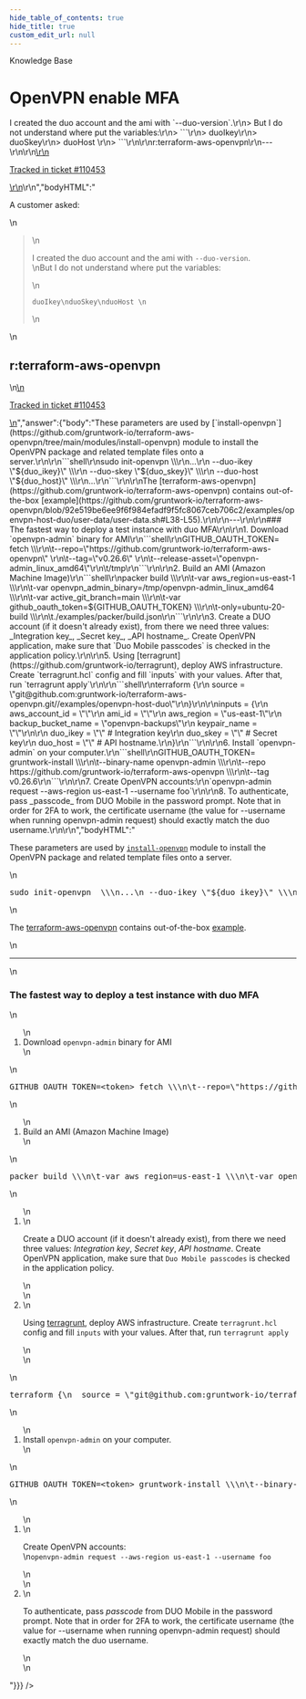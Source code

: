 ```yaml
---
hide_table_of_contents: true
hide_title: true
custom_edit_url: null
---
```



<head>
  <link rel="canonical" href="https://github.com/gruntwork-io/knowledge-base/discussions/770" />
</head>

<CenterLayout>
<span className="searchCategory">Knowledge Base</span>
<h1>OpenVPN enable MFA</h1>
<GitHub discussion={{"id":"D_kwDOF8slf84AVfru","number":770,"author":{"login":"levkohimins"},"title":"OpenVPN enable MFA","body":"\r\nA customer asked:\r\n\r\n> I created the duo account and the ami with `--duo-version`.\r\n> But I do not understand where put the variables:\r\n> ```\r\n> duoIkey\r\n> duoSkey\r\n> duoHost \r\n> ```\r\n\r\nr:terraform-aws-openvpn\r\n---\r\n\r\n<ins datetime=\"2023-09-15T22:26:05Z\">\r\n  <p><a href=\"https://support.gruntwork.io/hc/requests/110453\">Tracked in ticket #110453</a></p>\r\n</ins>\r\n","bodyHTML":"<p dir=\"auto\">A customer asked:</p>\n<blockquote>\n<p dir=\"auto\">I created the duo account and the ami with <code class=\"notranslate\">--duo-version</code>.<br>\nBut I do not understand where put the variables:</p>\n<div class=\"snippet-clipboard-content notranslate position-relative overflow-auto\" data-snippet-clipboard-copy-content=\"duoIkey\nduoSkey\nduoHost \"><pre class=\"notranslate\"><code class=\"notranslate\">duoIkey\nduoSkey\nduoHost \n</code></pre></div>\n</blockquote>\n<h2 dir=\"auto\">r:terraform-aws-openvpn</h2>\n<ins datetime=\"2023-09-15T22:26:05Z\">\n  <p dir=\"auto\"><a href=\"https://support.gruntwork.io/hc/requests/110453\" rel=\"nofollow\">Tracked in ticket #110453</a></p>\n</ins>","answer":{"body":"These parameters are used by [`install-openvpn`](https://github.com/gruntwork-io/terraform-aws-openvpn/tree/main/modules/install-openvpn) module to install the OpenVPN package and related template files onto a server.\r\n\r\n```shell\r\nsudo init-openvpn  \\\r\n...\r\n --duo-ikey \"${duo_ikey}\" \\\r\n --duo-skey \"${duo_skey}\" \\\r\n --duo-host \"${duo_host}\" \\\r\n...\r\n```\r\n\r\nThe [terraform-aws-openvpn](https://github.com/gruntwork-io/terraform-aws-openvpn) contains out-of-the-box [example](https://github.com/gruntwork-io/terraform-aws-openvpn/blob/92e519be6ee9f6f984efadf9f5fc8067ceb706c2/examples/openvpn-host-duo/user-data/user-data.sh#L38-L55).\r\n\r\n---\r\n\r\n### The fastest way to deploy a test instance with duo MFA\r\n\r\n1. Download `openvpn-admin` binary for AMI\r\n```shell\r\nGITHUB_OAUTH_TOKEN=<token> fetch \\\r\n\t--repo=\"https://github.com/gruntwork-io/terraform-aws-openvpn\" \r\n\t--tag=\"v0.26.6\" \r\n\t--release-asset=\"openvpn-admin_linux_amd64\"\r\n\t/tmp\r\n```\r\n\r\n2. Build an AMI (Amazon Machine Image)\r\n```shell\r\npacker build \\\r\n\t-var aws_region=us-east-1 \\\r\n\t-var openvpn_admin_binary=/tmp/openvpn-admin_linux_amd64 \\\r\n\t-var active_git_branch=main \\\r\n\t-var github_oauth_token=${GITHUB_OAUTH_TOKEN} \\\r\n\t-only=ubuntu-20-build \\\r\n\t./examples/packer/build.json\r\n```\r\n\r\n3. Create a DUO account (if it doesn't already exist), from there we need three values: _Integration key_, _Secret key_, _API hostname_.  Create OpenVPN application, make sure that `Duo Mobile passcodes` is checked in the application policy.\r\n\r\n5. Using [terragrunt](https://github.com/gruntwork-io/terragrunt), deploy AWS infrastructure. Create `terragrunt.hcl` config and fill `inputs` with your values. After that, run `terragrunt apply`\r\n\r\n```shell\r\nterraform {\r\n  source = \"git@github.com:gruntwork-io/terraform-aws-openvpn.git//examples/openvpn-host-duo\"\r\n}\r\n\r\ninputs = {\r\n  aws_account_id = \"\"\r\n  ami_id = \"\"\r\n  aws_region = \"us-east-1\"\r\n  backup_bucket_name = \"openvpn-backups\"\r\n  keypair_name = \"\"\r\n\r\n  duo_ikey = \"\"  # Integration key\r\n  duo_skey = \"\" # Secret key\r\n  duo_host = \"\" # API hostname.\r\n}\r\n```\r\n\r\n6. Install `openvpn-admin` on your computer.\r\n```shell\r\nGITHUB_OAUTH_TOKEN=<token> gruntwork-install \\\r\n\t--binary-name openvpn-admin \\\r\n\t--repo https://github.com/gruntwork-io/terraform-aws-openvpn \\\r\n\t--tag v0.26.6\r\n```\r\n\r\n7. Create OpenVPN accounts:\r\n`openvpn-admin request --aws-region us-east-1 --username foo`\r\n\r\n8. To authenticate, pass _passcode_ from DUO Mobile in the password prompt. Note that in order for 2FA to work, the certificate username (the value for --username when running openvpn-admin request) should exactly match the duo username.\r\n\r\n","bodyHTML":"<p dir=\"auto\">These parameters are used by <a href=\"https://github.com/gruntwork-io/terraform-aws-openvpn/tree/main/modules/install-openvpn\"><code class=\"notranslate\">install-openvpn</code></a> module to install the OpenVPN package and related template files onto a server.</p>\n<div class=\"highlight highlight-source-shell notranslate position-relative overflow-auto\" dir=\"auto\" data-snippet-clipboard-copy-content=\"sudo init-openvpn  \\\n...\n --duo-ikey &quot;${duo_ikey}&quot; \\\n --duo-skey &quot;${duo_skey}&quot; \\\n --duo-host &quot;${duo_host}&quot; \\\n...\"><pre class=\"notranslate\">sudo init-openvpn  \\\n...\n --duo-ikey <span class=\"pl-s\"><span class=\"pl-pds\">\"</span><span class=\"pl-smi\">${duo_ikey}</span><span class=\"pl-pds\">\"</span></span> \\\n --duo-skey <span class=\"pl-s\"><span class=\"pl-pds\">\"</span><span class=\"pl-smi\">${duo_skey}</span><span class=\"pl-pds\">\"</span></span> \\\n --duo-host <span class=\"pl-s\"><span class=\"pl-pds\">\"</span><span class=\"pl-smi\">${duo_host}</span><span class=\"pl-pds\">\"</span></span> \\\n...</pre></div>\n<p dir=\"auto\">The <a href=\"https://github.com/gruntwork-io/terraform-aws-openvpn\">terraform-aws-openvpn</a> contains out-of-the-box <a href=\"https://github.com/gruntwork-io/terraform-aws-openvpn/blob/92e519be6ee9f6f984efadf9f5fc8067ceb706c2/examples/openvpn-host-duo/user-data/user-data.sh#L38-L55\">example</a>.</p>\n<hr>\n<h3 dir=\"auto\">The fastest way to deploy a test instance with duo MFA</h3>\n<ol dir=\"auto\">\n<li>Download <code class=\"notranslate\">openvpn-admin</code> binary for AMI</li>\n</ol>\n<div class=\"highlight highlight-source-shell notranslate position-relative overflow-auto\" dir=\"auto\" data-snippet-clipboard-copy-content=\"GITHUB_OAUTH_TOKEN=&lt;token&gt; fetch \\\n\t--repo=&quot;https://github.com/gruntwork-io/terraform-aws-openvpn&quot; \n\t--tag=&quot;v0.26.6&quot; \n\t--release-asset=&quot;openvpn-admin_linux_amd64&quot;\n\t/tmp\"><pre class=\"notranslate\">GITHUB_OAUTH_TOKEN=<span class=\"pl-k\">&lt;</span>token<span class=\"pl-k\">&gt;</span> fetch \\\n\t--repo=<span class=\"pl-s\"><span class=\"pl-pds\">\"</span>https://github.com/gruntwork-io/terraform-aws-openvpn<span class=\"pl-pds\">\"</span></span> \n\t--tag=<span class=\"pl-s\"><span class=\"pl-pds\">\"</span>v0.26.6<span class=\"pl-pds\">\"</span></span> \n\t--release-asset=<span class=\"pl-s\"><span class=\"pl-pds\">\"</span>openvpn-admin_linux_amd64<span class=\"pl-pds\">\"</span></span>\n\t/tmp</pre></div>\n<ol start=\"2\" dir=\"auto\">\n<li>Build an AMI (Amazon Machine Image)</li>\n</ol>\n<div class=\"highlight highlight-source-shell notranslate position-relative overflow-auto\" dir=\"auto\" data-snippet-clipboard-copy-content=\"packer build \\\n\t-var aws_region=us-east-1 \\\n\t-var openvpn_admin_binary=/tmp/openvpn-admin_linux_amd64 \\\n\t-var active_git_branch=main \\\n\t-var github_oauth_token=${GITHUB_OAUTH_TOKEN} \\\n\t-only=ubuntu-20-build \\\n\t./examples/packer/build.json\"><pre class=\"notranslate\">packer build \\\n\t-var aws_region=us-east-1 \\\n\t-var openvpn_admin_binary=/tmp/openvpn-admin_linux_amd64 \\\n\t-var active_git_branch=main \\\n\t-var github_oauth_token=<span class=\"pl-smi\">${GITHUB_OAUTH_TOKEN}</span> \\\n\t-only=ubuntu-20-build \\\n\t./examples/packer/build.json</pre></div>\n<ol start=\"3\" dir=\"auto\">\n<li>\n<p dir=\"auto\">Create a DUO account (if it doesn't already exist), from there we need three values: <em>Integration key</em>, <em>Secret key</em>, <em>API hostname</em>.  Create OpenVPN application, make sure that <code class=\"notranslate\">Duo Mobile passcodes</code> is checked in the application policy.</p>\n</li>\n<li>\n<p dir=\"auto\">Using <a href=\"https://github.com/gruntwork-io/terragrunt\">terragrunt</a>, deploy AWS infrastructure. Create <code class=\"notranslate\">terragrunt.hcl</code> config and fill <code class=\"notranslate\">inputs</code> with your values. After that, run <code class=\"notranslate\">terragrunt apply</code></p>\n</li>\n</ol>\n<div class=\"highlight highlight-source-shell notranslate position-relative overflow-auto\" dir=\"auto\" data-snippet-clipboard-copy-content=\"terraform {\n  source = &quot;git@github.com:gruntwork-io/terraform-aws-openvpn.git//examples/openvpn-host-duo&quot;\n}\n\ninputs = {\n  aws_account_id = &quot;&quot;\n  ami_id = &quot;&quot;\n  aws_region = &quot;us-east-1&quot;\n  backup_bucket_name = &quot;openvpn-backups&quot;\n  keypair_name = &quot;&quot;\n\n  duo_ikey = &quot;&quot;  # Integration key\n  duo_skey = &quot;&quot; # Secret key\n  duo_host = &quot;&quot; # API hostname.\n}\"><pre class=\"notranslate\">terraform {\n  <span class=\"pl-c1\">source</span> = <span class=\"pl-s\"><span class=\"pl-pds\">\"</span>git@github.com:gruntwork-io/terraform-aws-openvpn.git//examples/openvpn-host-duo<span class=\"pl-pds\">\"</span></span>\n}\n\ninputs = {\n  aws_account_id = <span class=\"pl-s\"><span class=\"pl-pds\">\"</span><span class=\"pl-pds\">\"</span></span>\n  ami_id = <span class=\"pl-s\"><span class=\"pl-pds\">\"</span><span class=\"pl-pds\">\"</span></span>\n  aws_region = <span class=\"pl-s\"><span class=\"pl-pds\">\"</span>us-east-1<span class=\"pl-pds\">\"</span></span>\n  backup_bucket_name = <span class=\"pl-s\"><span class=\"pl-pds\">\"</span>openvpn-backups<span class=\"pl-pds\">\"</span></span>\n  keypair_name = <span class=\"pl-s\"><span class=\"pl-pds\">\"</span><span class=\"pl-pds\">\"</span></span>\n\n  duo_ikey = <span class=\"pl-s\"><span class=\"pl-pds\">\"</span><span class=\"pl-pds\">\"</span></span>  <span class=\"pl-c\"><span class=\"pl-c\">#</span> Integration key</span>\n  duo_skey = <span class=\"pl-s\"><span class=\"pl-pds\">\"</span><span class=\"pl-pds\">\"</span></span> <span class=\"pl-c\"><span class=\"pl-c\">#</span> Secret key</span>\n  duo_host = <span class=\"pl-s\"><span class=\"pl-pds\">\"</span><span class=\"pl-pds\">\"</span></span> <span class=\"pl-c\"><span class=\"pl-c\">#</span> API hostname.</span>\n}</pre></div>\n<ol start=\"6\" dir=\"auto\">\n<li>Install <code class=\"notranslate\">openvpn-admin</code> on your computer.</li>\n</ol>\n<div class=\"highlight highlight-source-shell notranslate position-relative overflow-auto\" dir=\"auto\" data-snippet-clipboard-copy-content=\"GITHUB_OAUTH_TOKEN=&lt;token&gt; gruntwork-install \\\n\t--binary-name openvpn-admin \\\n\t--repo https://github.com/gruntwork-io/terraform-aws-openvpn \\\n\t--tag v0.26.6\"><pre class=\"notranslate\">GITHUB_OAUTH_TOKEN=<span class=\"pl-k\">&lt;</span>token<span class=\"pl-k\">&gt;</span> gruntwork-install \\\n\t--binary-name openvpn-admin \\\n\t--repo https://github.com/gruntwork-io/terraform-aws-openvpn \\\n\t--tag v0.26.6</pre></div>\n<ol start=\"7\" dir=\"auto\">\n<li>\n<p dir=\"auto\">Create OpenVPN accounts:<br>\n<code class=\"notranslate\">openvpn-admin request --aws-region us-east-1 --username foo</code></p>\n</li>\n<li>\n<p dir=\"auto\">To authenticate, pass <em>passcode</em> from DUO Mobile in the password prompt. Note that in order for 2FA to work, the certificate username (the value for --username when running openvpn-admin request) should exactly match the duo username.</p>\n</li>\n</ol>"}}} />

</CenterLayout>
  

<!-- ##DOCS-SOURCER-START
{
  "sourcePlugin": "github-discussions",
  "hash": "8bfb53d03ddbbbc5a350d672eaeaadec"
}
##DOCS-SOURCER-END -->

